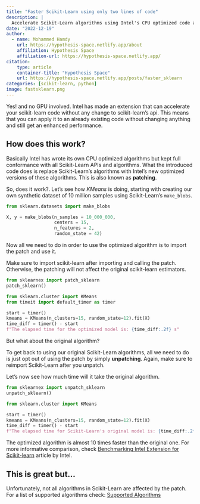 ```yaml
---
title: "Faster Scikit-Learn using only two lines of code"
description: | 
  Accelerate Scikit-Learn algorithms using Intel's CPU optimized code and get 10x faster results.
date: "2022-12-19"
author:
  - name: Mohammed Hamdy 
    url: https://hypothesis-space.netlify.app/about
    affiliation: Hypothesis Space
    affiliation-url: https://hypothesis-space.netlify.app/
citation: 
    type: article
    container-title: "Hypothesis Space"
    url: https://hypothesis-space.netlify.app/posts/faster_sklearn
categories: [scikit-learn, python]
image: fastsklearn.png
---
```


Yes! and no GPU involved. Intel has made an extension that can accelerate your scikit-learn code without any change to scikit-learn's api. This means that you can apply it to an already existing code without changing anything and still get an enhanced performance.

## How does this work?

Basically Intel has wrote its own CPU optimized algorithms but kept full conformance with all Scikit-Learn APIs and algorithms. What the introduced code does is replace Scikit-Learn's algorithms with Intel's new optimized versions of these algorithms. This is also known as **patching**.

So, does it work?. Let's see how *KMeans* is doing, starting with creating our own synthetic dataset of 10 million samples using Scikit-Learn's `make_blobs`.

```python
from sklearn.datasets import make_blobs

X, y = make_blobs(n_samples = 10_000_000, 
                  centers = 15, 
                  n_features = 2, 
                  random_state = 42)
```

Now all we need to do in order to use the optimized algorithm is to import the patch and use it.

::: {.callout-note}
Make sure to import scikit-learn after importing and calling the patch. Otherwise, the patching will not affect the original scikit-learn estimators.
:::

```python
from sklearnex import patch_sklearn
patch_sklearn()

from sklearn.cluster import KMeans
from timeit import default_timer as timer

start = timer()
kmeans = KMeans(n_clusters=15, random_state=12).fit(X)
time_diff = timer() - start
f"The elapsed time for the optimized model is: {time_diff:.2f} s"
```

But what about the original algorithm?

To get back to using our original Scikit-Learn algorithms, all we need to do is just opt out of using the patch by simply **unpatching**.
Again, make sure to reimport Scikit-Learn after you unpatch.

Let's now see how much time will it take the original algorithm.

```python
from sklearnex import unpatch_sklearn
unpatch_sklearn()

from sklearn.cluster import KMeans

start = timer()
kmeans = KMeans(n_clusters=15, random_state=12).fit(X)
time_diff = timer() - start
f"The elapsed time for Scikit-Learn's original model is: {time_diff:.2f} s"
```

The optimized algorithm is almost 10 times faster than the original one. For more informative comparison, check [Benchmarking Intel Extension for Scikit-learn](https://www.intel.com/content/www/us/en/developer/articles/technical/benchmarking-intel-extension-for-scikit-learn.html) article by Intel.

## This is great but...

Unfortunately, not all algorithms in Scikit-Learn are affected by the patch. For a list of supported algorithms check: [Supported Algorithms](https://intel.github.io/scikit-learn-intelex/algorithms.html)

